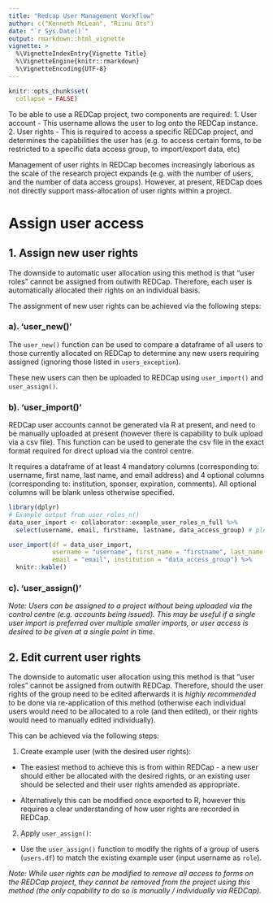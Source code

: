 ```yaml
---
title: "Redcap User Management Workflow"
author: c("Kenneth McLean", "Riinu Ots")
date: "`r Sys.Date()`"
output: rmarkdown::html_vignette
vignette: >
  %\VignetteIndexEntry{Vignette Title}
  %\VignetteEngine{knitr::rmarkdown}
  %\VignetteEncoding{UTF-8}
---
```


```r
knitr::opts_chunk$set(
  collapse = FALSE)
```

To be able to use a REDCap project, two components are required:
1. User account - This username allows the user to log onto the REDCap instance.
2. User rights - This is required to access a specific REDCap project, and determines the capabilities the user has (e.g. to access certain forms, to be restricted to a specific data access group, to import/export data, etc)

Management of user rights in REDCap becomes increasingly laborious as the scale of the research project expands (e.g. with the number of users, and the number of data access groups). However, at present, REDCap does not directly support mass-allocation of user rights within a project.

# Assign user access
## 1. Assign new user rights
The downside to automatic user allocation using this method is that "user roles" cannot be assigned from outwith REDCap. Therefore, each user is automatically allocated their rights on an individual basis.

The assignment of new user rights can be achieved via the following steps:

### a). 'user_new()'
The `user_new()` function can be used to compare a dataframe of all users to those currently allocated on REDCap to determine any new users requiring assigned (ignoring those listed in `users_exception`).

These new users can then be uploaded to REDCap using `user_import()` and `user_assign()`.

### b). 'user_import()'
REDCap user accounts cannot be generated via R at present, and need to be manually uploaded at present (however there is capability to bulk upload via a csv file). This function can be used to generate the csv file in the exact format required for direct upload via the control centre.

It requires a dataframe of at least 4 mandatory columns (corresponding to: username, first name, last name, and email address) and 4 optional columns (corresponding to: institution, sponser, expiration, comments). All optional columns will be blank unless otherwise specified.

```r
library(dplyr)
# Example output from user_roles_n()
data_user_import <- collaborator::example_user_roles_n_full %>%
  select(username, email, firstname, lastname, data_access_group) # please note all names are randomly generated

user_import(df = data_user_import,
            username = "username", first_name = "firstname", last_name = "lastname",
            email = "email", institution = "data_access_group") %>%
  knitr::kable()

```


### c). 'user_assign()'

*Note: Users can be assigned to a project without being uploaded via the control centre (e.g. accounts being issued). This may be useful if a single user import is preferred over multiple smaller imports, or user access is desired to be given at a single point in time.*

## 2. Edit current user rights
The downside to automatic user allocation using this method is that "user roles" cannot be assigned from outwith REDCap. Therefore, should the user rights of the group need to be edited afterwards it is *highly recommended* to be done via re-application of this method (otherwise each individual users would need to be allocated to a role (and then edited), or their rights would need to manually edited individually).

This can be achieved via the following steps:

 1. Create example user (with the desired user rights):
 
 - The easiest method to achieve this is from within REDCap - a new user should either be allocated with the desired rights, or an existing user should be selected and their user rights amended as appropriate.
 
 - Alternatively this can be modified once exported to R, however this requires a clear understanding of how user rights are recorded in REDCap.

 2. Apply `user_assign()`:
 
- Use the `user_assign()` function to modify the rights of a group of users (`users.df`) to match the existing example user (input username as `role`).

*Note: While user rights can be modified to remove all access to forms on the REDCap project, they cannot be removed from the project using this method (the only capability to do so is manually / individually via REDCap).*
